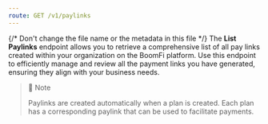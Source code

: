 ```yaml
---
route: GET /v1/paylinks
---
```


{/* Don't change the file name or the metadata in this file */}
The **List Paylinks** endpoint allows you to retrieve a comprehensive list of all pay links created within your organization on the BoomFi platform. Use this endpoint to efficiently manage and review all the payment links you have generated, ensuring they align with your business needs.

> 📘 Note
> 
> Paylinks are created automatically when a plan is created. Each plan has a corresponding paylink that can be used to facilitate payments.

